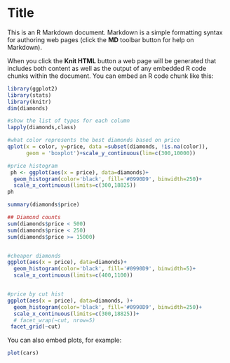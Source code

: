 Title
========================================================

This is an R Markdown document. Markdown is a simple formatting syntax for authoring web pages (click the **MD** toolbar button for help on Markdown).

When you click the **Knit HTML** button a web page will be generated that includes both content as well as the output of any embedded R code chunks within the document. You can embed an R code chunk like this:

```r
library(ggplot2)
library(stats)
library(knitr)
dim(diamonds)

#show the list of types for each column
lapply(diamonds,class)

#what color represents the best diamonds based on price 
qplot(x = color, y=price, data =subset(diamonds, !is.na(color)),
      geom = 'boxplot')+scale_y_continuous(lim=c(300,10000))

#price histogram 
 ph <- ggplot(aes(x = price), data=diamonds)+
  geom_histogram(color='black', fill='#0990D9', binwidth=250)+
  scale_x_continuous(limits=c(300,18825))
ph

summary(diamonds$price)

## Diamond counts
sum(diamonds$price < 500)
sum(diamonds$price < 250)
sum(diamonds$price >= 15000)


#cheaper diamonds
ggplot(aes(x = price), data=diamonds)+
  geom_histogram(color='black', fill='#0990D9', binwidth=5)+
  scale_x_continuous(limits=c(400,1100))


#price by cut hist
ggplot(aes(x = price), data=diamonds, )+
  geom_histogram(color='black', fill='#0990D9', binwidth=250)+
  scale_x_continuous(limits=c(300,18825))+
  # facet_wrap(~cut, nrow=5)
 facet_grid(~cut)

```

You can also embed plots, for example:

```r
plot(cars)
```

